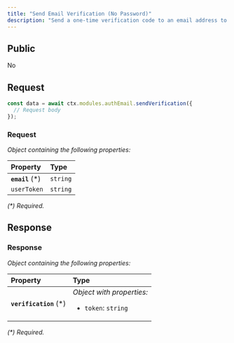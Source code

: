 ```yaml
---
title: "Send Email Verification (No Password)"
description: "Send a one-time verification code to an email address to verify ownership. Does not require a password."
---
```


## Public

No

## Request


<RequestExample>

```typescript OpenGB Script
const data = await ctx.modules.authEmail.sendVerification({
  // Request body
});
```


</RequestExample>




### Request

_Object containing the following properties:_

| Property         | Type     |
| :--------------- | :------- |
| **`email`** (\*) | `string` |
| `userToken`      | `string` |

_(\*) Required._


## Response



### Response

_Object containing the following properties:_

| Property                | Type                                                         |
| :---------------------- | :----------------------------------------------------------- |
| **`verification`** (\*) | _Object with properties:_<ul><li>`token`: `string`</li></ul> |

_(\*) Required._

